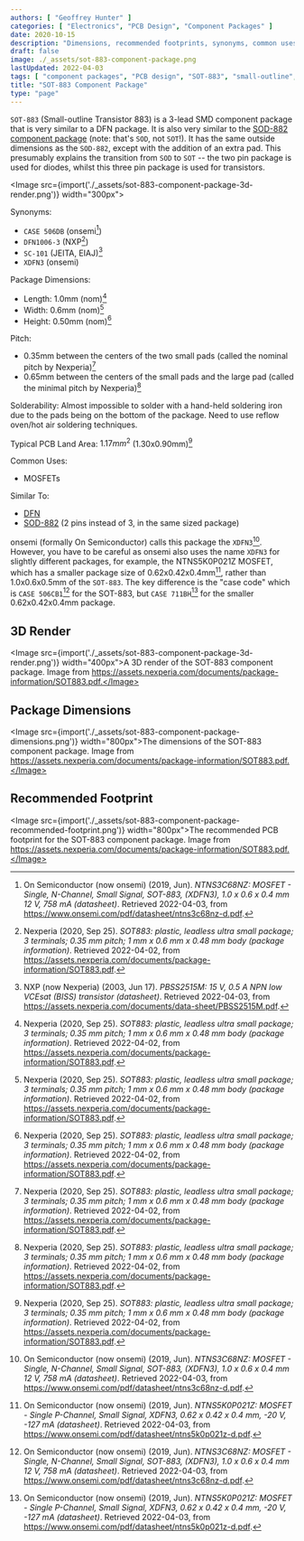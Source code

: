 ```yaml
---
authors: [ "Geoffrey Hunter" ]
categories: [ "Electronics", "PCB Design", "Component Packages" ]
date: 2020-10-15
description: "Dimensions, recommended footprints, synonyms, common uses, thermal resistances and more info on the SOT-883 component package."
draft: false
image: ./_assets/sot-883-component-package.png
lastUpdated: 2022-04-03
tags: [ "component packages", "PCB design", "SOT-883", "small-outline", "transistor", "DFN1006-3", "XDFN3", "SC-101" ]
title: "SOT-883 Component Package"
type: "page"
---
```


`SOT-883` (Small-outline Transistor 883) is a 3-lead SMD component package that is very similar to a DFN package. It is also very similar to the [SOD-882 component package](/pcb-design/component-packages/sod-882-component-package/) (note: that's `SOD`, not `SOT`!). It has the same outside dimensions as the `SOD-882`, except with the addition of an extra pad. This presumably explains the transition from `SOD` to `SOT` -- the two pin package is used for diodes, whilst this three pin package is used for transistors.

<Image src={import('./_assets/sot-883-component-package-3d-render.png')} width="300px"></Image>

Synonyms:

* `CASE 506DB` (onsemi[^bib-on-semi-ntns3c68nz-ds])
* `DFN1006-3` (NXP[^bib-nexperia-sot-883])
* `SC-101` (JEITA, EIAJ)[^bib-nexperia-pbss2515m-ds]
* `XDFN3` (onsemi)

Package Dimensions:

* Length: 1.0mm (nom)[^bib-nexperia-sot-883]
* Width: 0.6mm (nom)[^bib-nexperia-sot-883]
* Height: 0.50mm (nom)[^bib-nexperia-sot-883]

Pitch:

* 0.35mm between the centers of the two small pads (called the nominal pitch by Nexperia)[^bib-nexperia-sot-883]
* 0.65mm between the centers of the small pads and the large pad (called the minimal pitch by Nexperia)[^bib-nexperia-sot-883]

Solderability: Almost impossible to solder with a hand-held soldering iron due to the pads being on the bottom of the package. Need to use reflow oven/hot air soldering techniques.

Typical PCB Land Area: $1.17mm^2$ (1.30x0.90mm)[^bib-nexperia-sot-883]

Common Uses:

* MOSFETs

Similar To:

* [DFN](/pcb-design/component-packages/dfn-component-package/)
* [SOD-882](/pcb-design/component-packages/sod-882-component-package/) (2 pins instead of 3, in the same sized package)

onsemi (formally On Semiconductor) calls this package the `XDFN3`[^bib-on-semi-ntns3c68nz-ds]. However, you have to be careful as onsemi also uses the name `XDFN3` for slightly different packages, for example, the NTNS5K0P021Z MOSFET, which has a smaller package size of 0.62x0.42x0.4mm[^bib-on-semi-ntns5k0p021z-ds], rather than 1.0x0.6x0.5mm of the `SOT-883`. The key difference is the "case code" which is `CASE 506CB1`[^bib-on-semi-ntns3c68nz-ds] for the SOT-883, but `CASE 711BH`[^bib-on-semi-ntns5k0p021z-ds] for the smaller 0.62x0.42x0.4mm package.

## 3D Render

<Image src={import('./_assets/sot-883-component-package-3d-render.png')} width="400px">A 3D render of the SOT-883 component package. Image from https://assets.nexperia.com/documents/package-information/SOT883.pdf.</Image>

## Package Dimensions

<Image src={import('./_assets/sot-883-component-package-dimensions.png')} width="800px">The dimensions of the SOT-883 component package. Image from https://assets.nexperia.com/documents/package-information/SOT883.pdf.</Image>

## Recommended Footprint

<Image src={import('./_assets/sot-883-component-package-recommended-footprint.png')} width="800px">The recommended PCB footprint for the SOT-883 component package. Image from https://assets.nexperia.com/documents/package-information/SOT883.pdf.</Image>

[^bib-nexperia-sot-883]:  Nexperia (2020, Sep 25). _SOT883: plastic, leadless ultra small package; 3 terminals; 0.35 mm pitch; 1 mm x 0.6 mm x 0.48 mm body (package information)_. Retrieved 2022-04-02, from https://assets.nexperia.com/documents/package-information/SOT883.pdf.
[^bib-nexperia-pbss2515m-ds]:  NXP (now Nexperia) (2003, Jun 17). _PBSS2515M: 15 V, 0.5 A NPN low VCEsat (BISS) transistor (datasheet)_. Retrieved 2022-04-03, from https://assets.nexperia.com/documents/data-sheet/PBSS2515M.pdf. 
[^bib-on-semi-ntns3c68nz-ds]:  On Semiconductor (now onsemi) (2019, Jun). _NTNS3C68NZ: MOSFET - Single, N-Channel, Small Signal, SOT-883, (XDFN3), 1.0 x 0.6 x 0.4 mm 12 V, 758 mA (datasheet)_. Retrieved 2022-04-03, from https://www.onsemi.com/pdf/datasheet/ntns3c68nz-d.pdf.
[^bib-on-semi-ntns5k0p021z-ds]:  On Semiconductor (now onsemi) (2019, Jun). _NTNS5K0P021Z: MOSFET - Single P-Channel, Small Signal, XDFN3, 0.62 x 0.42 x 0.4 mm, -20 V, -127 mA (datasheet)_. Retrieved 2022-04-03, from https://www.onsemi.com/pdf/datasheet/ntns5k0p021z-d.pdf.
